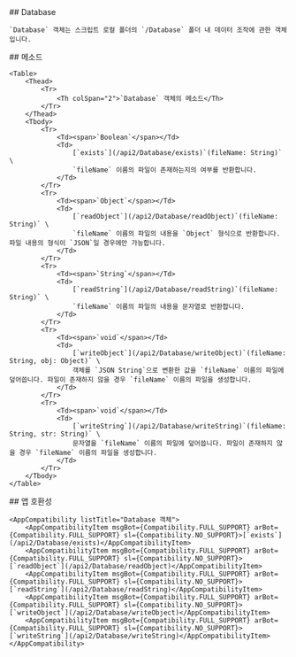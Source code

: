 
<Section>
    ## Database

    `Database` 객체는 스크립트 로컬 폴더의 `/Database` 폴더 내 데이터 조작에 관한 객체입니다.
</Section>
<Section>
    ## 메소드

    <Table>
        <Thead>
            <Tr>
                <Th colSpan="2">`Database` 객체의 메소드</Th>
            </Tr>
        </Thead>
        <Tbody>
            <Tr>
                <Td><span>`Boolean`</span></Td>
                <Td>
                    [`exists`](/api2/Database/exists)`(fileName: String)` \
                    `fileName` 이름의 파일이 존재하는지의 여부를 반환합니다.
                </Td>
            </Tr>
            <Tr>
                <Td><span>`Object`</span></Td>
                <Td>
                    [`readObject`](/api2/Database/readObject)`(fileName: String)` \
                    `fileName` 이름의 파일의 내용을 `Object` 형식으로 반환합니다. 파일 내용의 형식이 `JSON`일 경우에만 가능합니다.
                </Td>
            </Tr>
            <Tr>
                <Td><span>`String`</span></Td>
                <Td>
                    [`readString`](/api2/Database/readString)`(fileName: String)` \
                    `fileName` 이름의 파일의 내용을 문자열로 반환합니다.
                </Td>
            </Tr>
            <Tr>
                <Td><span>`void`</span></Td>
                <Td>
                    [`writeObject`](/api2/Database/writeObject)`(fileName: String, obj: Object)` \
                    객체를 `JSON String`으로 변환한 값을 `fileName` 이름의 파일에 덮어씁니다. 파일이 존재하지 않을 경우 `fileName` 이름의 파일을 생성합니다.
                </Td>
            </Tr>
            <Tr>
                <Td><span>`void`</span></Td>
                <Td>
                    [`writeString`](/api2/Database/writeString)`(fileName: String, str: String)` \
                    문자열을 `fileName` 이름의 파일에 덮어씁니다. 파일이 존재하지 않을 경우 `fileName` 이름의 파일을 생성합니다.
                </Td>
            </Tr>
        </Tbody>
    </Table>
</Section>
<Section>
    ## 앱 호환성

    <AppCompatibility listTitle="Database 객체">
        <AppCompatibilityItem msgBot={Compatibility.FULL_SUPPORT} arBot={Compatibility.FULL_SUPPORT} sl={Compatibility.NO_SUPPORT}>[`exists`](/api2/Database/exists)</AppCompatibilityItem>
        <AppCompatibilityItem msgBot={Compatibility.FULL_SUPPORT} arBot={Compatibility.FULL_SUPPORT} sl={Compatibility.NO_SUPPORT}>[`readObject`](/api2/Database/readObject)</AppCompatibilityItem>
        <AppCompatibilityItem msgBot={Compatibility.FULL_SUPPORT} arBot={Compatibility.FULL_SUPPORT} sl={Compatibility.NO_SUPPORT}>[`readString`](/api2/Database/readString)</AppCompatibilityItem>
        <AppCompatibilityItem msgBot={Compatibility.FULL_SUPPORT} arBot={Compatibility.FULL_SUPPORT} sl={Compatibility.NO_SUPPORT}>[`writeObject`](/api2/Database/writeObject)</AppCompatibilityItem>
        <AppCompatibilityItem msgBot={Compatibility.FULL_SUPPORT} arBot={Compatibility.FULL_SUPPORT} sl={Compatibility.NO_SUPPORT}>[`writeString`](/api2/Database/writeString)</AppCompatibilityItem>
    </AppCompatibility>
</Section>